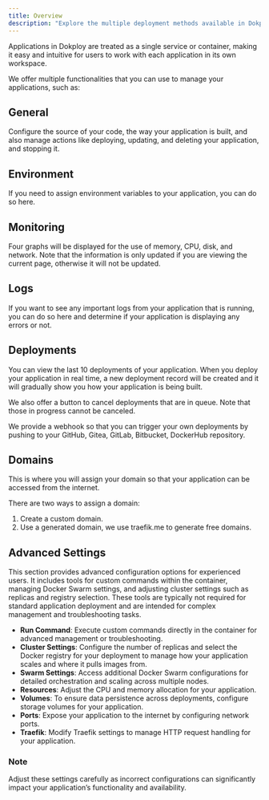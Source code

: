 ```yaml
---
title: Overview
description: "Explore the multiple deployment methods available in Dokploy, including GitHub, Git, Docker, and automated deployments via webhooks."
---
```


Applications in Dokploy are treated as a single service or container, making it easy and intuitive for users to work with each application in its own workspace.

We offer multiple functionalities that you can use to manage your applications, such as:

## General

Configure the source of your code, the way your application is built, and also manage actions like deploying, updating, and deleting your application, and stopping it.

## Environment

If you need to assign environment variables to your application, you can do so here.

## Monitoring

Four graphs will be displayed for the use of memory, CPU, disk, and network. Note that the information is only updated if you are viewing the current page, otherwise it will not be updated.

## Logs

If you want to see any important logs from your application that is running, you can do so here and determine if your application is displaying any errors or not.

## Deployments

You can view the last 10 deployments of your application. When you deploy your application in real time, a new deployment record will be created and it will gradually show you how your application is being built.

We also offer a button to cancel deployments that are in queue. Note that those in progress cannot be canceled.

We provide a webhook so that you can trigger your own deployments by pushing to your GitHub, Gitea, GitLab, Bitbucket, DockerHub repository.

## Domains

This is where you will assign your domain so that your application can be accessed from the internet.

There are two ways to assign a domain:

1. Create a custom domain.
2. Use a generated domain, we use traefik.me to generate free domains.

## Advanced Settings

This section provides advanced configuration options for experienced users. It includes tools for custom commands within the container, managing Docker Swarm settings, and adjusting cluster settings such as replicas and registry selection. These tools are typically not required for standard application deployment and are intended for complex management and troubleshooting tasks.

- **Run Command**: Execute custom commands directly in the container for advanced management or troubleshooting.
- **Cluster Settings**: Configure the number of replicas and select the Docker registry for your deployment to manage how your application scales and where it pulls images from.
- **Swarm Settings**: Access additional Docker Swarm configurations for detailed orchestration and scaling across multiple nodes.
- **Resources**: Adjust the CPU and memory allocation for your application.
- **Volumes**: To ensure data persistence across deployments, configure storage volumes for your application.
- **Ports**: Expose your application to the internet by configuring network ports.
- **Traefik**: Modify Traefik settings to manage HTTP request handling for your application.

### Note
Adjust these settings carefully as incorrect configurations can significantly impact your application’s functionality and availability.
